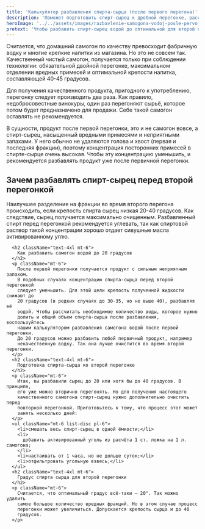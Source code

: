 ```yaml
---
title: 'Калькулятор разбавления спирта-сырца (после первого перегона)'
description: 'Поможет подготовить спирт-сырец к дробной перегонке, рассчитать пропорции и разбавить его до приемлемой крепости'
heroImage: '../../assets/images/razbavlenie-samogona-vodoj-posle-pervoj-peregonki.png'
pretext: 'Чтобы разбавить спирт-сырец водой до оптимальной для второй перегонки крепости в 20° (25, 30, 35, 40), нужно выяснить, какой объем воды необходимо долить в самогон. Калькулятор разбавления самогона водой после первой перегонки поможет это выяснить, а так же он подскажет общий объем спирта сырца после разбавления.'
---
```


<p className='mt-6'>
	Считается, что домашний самогон по качеству превосходит фабричную водку и многие крепкие напитки
	из магазина. Но это не совсем так. Качественный чистый самогон, получается только при соблюдении
	технологии: обязательной двойной перегонке, максимальном отделении вредных примесей и оптимальной
	крепости напитка, составляющей 40-45 градусов.
</p>
<p className='mt-6'>
	Для получения качественного продукта, пригодного к употреблению, перегонку следует производить два
	раза. Как правило, недобросовестные винокуры, один раз перегоняют сырьё, которое потом будет
	предназначено для продажи. Себе такой самогон оставлять не рекомендуется.
</p>
<p className='mt-6'>
	В сущности, продукт после первой перегонки, это и не самогон вовсе, а спирт-сырец, насыщенный
	вредными примесями и неприятными запахами. У него обычно не удаляются голова и хвост (первая и
	последняя фракции), поэтому концентрация посторонних примесей в спирте-сырце очень высокая. Чтобы
	эту концентрацию уменьшить, и рекомендуется разбавлять продукт уже после первичной перегонки.
</p>
<div className='border-2 rounded-lg my-6 p-6'>
	<h2 className='text-4xl'>Зачем разбавлять спирт-сырец перед второй перегонкой</h2>
	<p className='mt-6'>
		Наилучшее разделение на фракции во время второго перегона происходить, если крепость спирта
		сырец низкая 20-40 градусов. Как следствие, сырец получается максимально очищенным. Разбавленный
		спирт перед перегонкой рекомендуется углевать, так как спиртовой раствор такой концентрации
		хорошо отдает сивушные масла активированному углю.
	</p>
</div>

      <h2 className="text-4xl mt-6">
        Как разбавить самогон водой до 20 градусов
      </h2>
      <p className="mt-6">
        После первой перегонки получается продукт с сильным неприятным запахом.
        В подобных случаях концентрацию спирта-сырца перед второй перегонкой
        следует уменьшить. Для этой цели крепость полученной жидкости снижают до
        20 градусов (в редких случаях до 30-35, но не выше 40), разбавляя её
        водой. Чтобы рассчитать необходимое количество воды, которое нужно
        долить и общий объем спирта-сырца после разбавления, воспользуйтесь
        нашим калькулятором разбавления самогона водой после первой перегонки.
        До 20 градусов можно разбавить любой первичный продукт, например
        некачественную водку. Так она лучше очистится во время второй перегонки.
      </p>
      <h2 className="text-4xl mt-6">
        Подготовка спирта-сырца ко второй перегонке
      </h2>
      <p className="mt-6">
        Итак, вы разбавили сырец до 20 или хотя бы до 40 градусов. В принципе,
        его уже можно вторично перегонять. Но для получения настоящего
        качественного самогона спирт-сырец нужно дополнительно очистить перед
        повторной перегонкой. Приготовьтесь к тому, что процесс этот может
        занять несколько дней:
      </p>
      <ul className="mt-6 list-disc pl-6">
        <li>смешать весь спирт-сырец в одной ёмкости;</li>
        <li>
          добавить активированный уголь из расчёта 1 ст. ложка на 1 л. самогона;
        </li>
        <li>настаивать от 1 часа, но не дольше суток;</li>
        <li>отфильтровать угольную взвесь;</li>
      </ul>
      <h2 className="text-4xl mt-6">
        Градус спирта сырца для второй перегонки
      </h2>
      <p className="mt-6">
        Считается, что оптимальный градус всё-таки – 20°. Так можно удалить
        самое большое количество вредных фракций. Но в этом случае процесс
        перегонки может увеличиться. Допускается крепость сырца и до 40
        градусов.
      </p>
